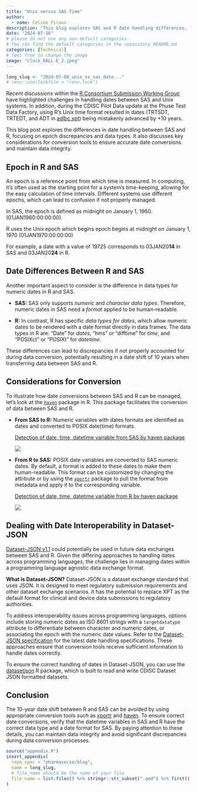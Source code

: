 ```yaml
---
title: "Unix versus SAS Time"
author:
  - name: Céline Piraux
description: "This blog explores SAS and R date handling differences, focusing on epoch discrepancies and data types, and provides key tips for accurate date conversions to prevent a 10-year date shift."
date: "2024-07-16"
# please do not use any non-default categories.
# You can find the default categories in the repository README.md
categories: [Technical]
# feel free to change the image
image: "clock_DALL-E_2.jpeg"
---
```


<!--------------- typical setup ----------------->

```r
long_slug <- "2024-07-08_unix_vs_sas_date..."
# renv::use(lockfile = "renv.lock")
```

<!--------------- post begins here ----------------->

Recent discussions within the [R Consortium Submission Working Group](https://rconsortium.github.io/submissions-wg/minutes/2024-06-07/) have highlighted challenges in handling dates between SAS and Unix systems.
In addition, during the CDISC Pilot Data update at the Phuse Test Data Factory, using R's Unix time format resulted in dates (TRTSDT, TRTEDT, and ADT in [adlbc.xpt](https://github.com/phuse-org/TestDataFactory/tree/main/Updated/TDF_ADaM)) being mistakenly advanced by +10 years.

This blog post explores the differences in date handling between SAS and R, focusing on epoch discrepancies and data types.
It also discusses key considerations for conversion tools to ensure accurate date conversions and maintain data integrity.

## Epoch in R and SAS

An epoch is a reference point from which time is measured.
In computing, it's often used as the starting point for a system's time-keeping, allowing for the easy calculation of time intervals.
Different systems use different epochs, which can lead to confusion if not properly managed.

In SAS, the epoch is defined as midnight on January 1, 1960.
(01JAN1960:00:00:00).

R uses the Unix epoch which begins epoch begins at midnight on January 1, 1970 (01JAN1970:00:00:00)

For example, a date with a value of 19725 corresponds to 03JAN20**14** in SAS and 03JAN20**24** in R.

## Date Differences Between R and SAS

Another important aspect to consider is the difference in data types for numeric dates in R and SAS.

-   **SAS:** SAS only supports *numeric* and *character data types*.
    Therefore, numeric dates in SAS need a *format* applied to be human-readable.

-   **R:** In contrast, R has specific *data types for dates*, which allow numeric dates to be rendered with a date format directly in data frames.
    The data types in R are: "Date" for *dates*, "hms" or "difftime" for *time*, and "POSIXct" or "POSIXt" for *datetime*.

These differences can lead to discrepancies if not properly accounted for during data conversion, potentially resulting in a date shift of 10 years when transferring data between SAS and R.

## Considerations for Conversion

To illustrate how date conversions between SAS and R can be managed, let's look at the [`haven`](https://haven.tidyverse.org/) package in R.
This package facilitates the conversion of data between SAS and R.

-   **From SAS to R:** Numeric variables with dates formats are identified as dates and converted to POSIX date(time) formats.

    [Detection of date, time, datetime variable from SAS by haven package](https://github.com/tidyverse/haven/blob/main/src/haven_types.cpp)

    ![](haven_sas_to_R.png)

-   **From R to SAS:** POSIX date variables are converted to SAS numeric dates.
    By default, a format is added to these dates to make them human-readable.
    This format can be customized by changing the attribute or by using the [`xportr`](https://atorus-research.github.io/xportr/) package to pull the format from metadata and apply it to the corresponding variable.

    [Detection of date, time, datetime variable from R by haven package](https://github.com/tidyverse/haven/blob/main/src/DfReader.cpp)

    ![](haven_R_to_SAS.PNG)

## Dealing with Date Interoperability in Dataset-JSON

[Dataset-JSON v1.1](https://wiki.cdisc.org/display/DSJSON1DOT1/Specification) could potentially be used in future data exchanges between SAS and R.
Given the differing approaches to handling dates across programming languages, the challenge lies in managing dates within a programming language agnostic data exchange format.

**What is Dataset-JSON?** Dataset-JSON is a dataset exchange standard that uses JSON.
It is designed to meet regulatory submission requirements and other dataset exchange scenarios.
It has the potential to replace XPT as the default format for clinical and device data submissions to regulatory authorities.

To address interoperability issues across programming languages, options include storing numeric dates as ISO 8601 strings with a `targetdatatype` attribute to differentiate between character and numeric dates, or associating the epoch with the numeric date values.
Refer to the [Dataset-JSON specification](https://wiki.cdisc.org/display/DSJSON1DOT1/Specification) for the latest date handling specifications.
These approaches ensure that conversion tools receive sufficient information to handle dates correctly.

To ensure the correct handling of dates in Dataset-JSON, you can use the [datasetjson](https://atorus-research.github.io/datasetjson/) R package, which is built to read and write CDISC Dataset JSON formatted datasets.

## Conclusion

The 10-year date shift between R and SAS can be avoided by using appropriate conversion tools such as [xportr](https://atorus-research.github.io/xportr/) and [haven](https://haven.tidyverse.org/).
To ensure correct date conversions, verify that the datetime variables in SAS and R have the correct data type and a date format for SAS.
By paying attention to these details, you can maintain data integrity and avoid significant discrepancies during data conversion processes.

<!--------------- appendices go here ----------------->

```r
source("appendix.R")
insert_appendix(
  repo_spec = "pharmaverse/blog",
  name = long_slug,
  # file_name should be the name of your file
  file_name = list.files() %>% stringr::str_subset(".qmd") %>% first()
)
```
